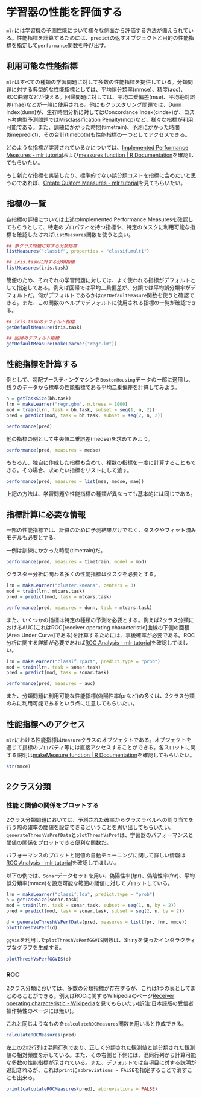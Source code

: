 # 学習器の性能を評価する

`mlr`には学習機の予測性能について様々な側面から評価する方法が備えられている。性能指標を計算するためには、`predict`の返すオブジェクトと目的の性能指標を指定して`performance`関数を呼び出す。

## 利用可能な性能指標

`mlr`はすべての種類の学習問題に対して多数の性能指標を提供している。分類問題に対する典型的な性能指標としては、平均誤分類率(mmce)、精度(acc)、ROC曲線などが使える。回帰問題に対しては、平均二乗偏差(mse)、平均絶対誤差(mae)などが一般に使用される。他にもクラスタリング問題では、Dunn Index(dunn)が、生存時間分析に対してはConcordance Index(cindex)が、コスト考慮型予測問題ではMisclassification Penalty(mcp)など、様々な指標が利用可能である。また、訓練にかかった時間(timetrain)、予測にかかった時間(timepredict)、その合計(timeboth)も性能指標の一つとしてアクセスできる。

どのような指標が実装されているかについては、[Implemented Performance Measures - mlr tutorial](https://mlr-org.github.io/mlr-tutorial/devel/html/measures/index.html)および[measures function | R Documentation](https://www.rdocumentation.org/packages/mlr/versions/2.10/topics/measures)を確認してもらいたい。

もし新たな指標を実装したり、標準的でない誤分類コストを指標に含めたいと思うのであれば、[Create Custom Measures - mlr tutorial](https://mlr-org.github.io/mlr-tutorial/devel/html/create_measure/index.html)を見てもらいたい。


## 指標の一覧

各指標の詳細については上述のImplemented Performance Measuresを確認してもらうとして、特定のプロパティを持つ指標や、特定のタスクに利用可能な指標を確認したければ`listMeasures`関数を使うと良い。

```r
## 多クラス問題に対する分類指標
listMeasures("classif", properties = "classif.multi")
```

```r
## iris.taskに対する分類指標
listMeasures(iris.task)
```

簡便のため、それぞれの学習問題に対しては、よく使われる指標がデフォルトとして指定してある。例えば回帰では平均二乗偏差が、分類では平均誤分類率がデフォルトだ。何がデフォルトであるかは`getDefaultMeasure`関数を使うと確認できる。また、この関数のヘルプでデフォルトに使用される指標の一覧が確認できる。

```r
## iris.taskのデフォルト指標
getDefaultMeasure(iris.task)
```

```r
## 回帰のデフォルト指標
getDefaultMeasure(makeLearner("regr.lm"))
```

## 性能指標を計算する

例として、勾配ブースティングマシンを`BostonHousing`データの一部に適用し、残りのデータから標準の性能指標である平均二乗偏差を計算してみよう。

```r
n = getTaskSize(bh.task)
lrn = makeLearner("regr.gbm", n.trees = 1000)
mod = train(lrn, task = bh.task, subset = seq(1, n, 2))
pred = predict(mod, task = bh.task, subset = seq(2, n, 2))

performance(pred)
```

他の指標の例として中央値二乗誤差(medse)を求めてみよう。

```r
performance(pred, measures = medse)
```

もちろん、独自に作成した指標も含めて、複数の指標を一度に計算することもできる。その場合、求めたい指標をリストにして渡す。

```r
performance(pred, measures = list(mse, medse, mae))
```

上記の方法は、学習問題や性能指標の種類が異なっても基本的には同じである。

## 指標計算に必要な情報

一部の性能指標では、計算のために予測結果だけでなく、タスクやフィット済みモデルも必要とする。

一例は訓練にかかった時間(timetrain)だ。

```r
performance(pred, measures = timetrain, model = mod)
```

クラスター分析に関わる多くの性能指標はタスクを必要とする。

```r
lrn = makeLearner("cluster.kmeans", centers = 3)
mod = train(lrn, mtcars.task)
pred = predict(mod, task = mtcars.task)

performance(pred, measures = dunn, task = mtcars.task)
```

また、いくつかの指標は特定の種類の予測を必要とする。例えば2クラス分類におけるAUC(これはROC[receiver operating characteristic]曲線の下側の面積[Area Under Curve]である)を計算するためには、事後確率が必要である。ROC分析に関する詳細が必要であれば[ROC Analysis - mlr tutorial](https://mlr-org.github.io/mlr-tutorial/devel/html/roc_analysis/index.html)を確認してほしい。

```r
lrn = makeLearner("classif.rpart", predict.type = "prob")
mod = train(lrn, task = sonar.task)
pred = predict(mod, task = sonar.task)

performance(pred, measures = auc)
```

また、分類問題に利用可能な性能指標(偽陽性率fprなど)の多くは、2クラス分類のみに利用可能であるという点に注意してもらいたい。


## 性能指標へのアクセス

`mlr`における性能指標は`Measure`クラスのオブジェクトである。オブジェクトを通じて指標のプロパティ等には直接アクセスすることができる。各スロットに関する説明は[makeMeasure function | R Documentation](https://www.rdocumentation.org/packages/mlr/versions/2.10/topics/makeMeasure)を確認してもらいたい。

```r
str(mmce)
```

## 2クラス分類

### 性能と閾値の関係をプロットする

2クラス分類問題においては、予測された確率からクラスラベルへの割り当てを行う際の確率の閾値を設定できるということを思い出してもらいたい。`generateThreshVsPrefData`と`plotThreshVsPref`は、学習器のパフォーマンスと閾値の関係をプロットできる便利な関数だ。

パフォーマンスのプロットと閾値の自動チューニングに関して詳しい情報は[ROC Analysis - mlr tutorial](https://mlr-org.github.io/mlr-tutorial/devel/html/roc_analysis/index.html)を確認してほしい。

以下の例では、`Sonar`データセットを用い、偽陽性率(fpr)、偽陰性率(fnr)、平均誤分類率(mmce)を設定可能な範囲の閾値に対してプロットしている。

```r
lrn = makeLearner("classif.lda", predict.type = "prob")
n = getTaskSize(sonar.task)
mod = train(lrn, task = sonar.task, subset = seq(1, n, by = 2))
pred = predict(mod, task = sonar.task, subset = seq(2, n, by = 2))

d = generateThreshVsPerfData(pred, measures = list(fpr, fnr, mmce))
plotThreshVsPerf(d)
```

`ggvis`を利用した`plotThreshVsPerfGGVIS`関数は、Shinyを使ったインタラクティブなグラフを生成する。

```r
plotThreshVsPerfGGVIS(d)
```

### ROC

2クラス分類においては、多数の分類指標が存在するが、これは1つの表としてまとめることができる。例えばROCに関するWikipediaのページ[Receiver operating characteristic - Wikipedia](https://en.wikipedia.org/wiki/Receiver_operating_characteristic)を見てもらいたい(訳注:日本語版の受信者操作特性のページには無い)。

これと同じようなものを`calculateROCMeasures`関数を用いると作成できる。

```r
calculateROCMeasures(pred)
```

左上の2x2行列は混同行列であり、正しく分類された観測値と誤分類された観測値の相対頻度を示している。また、その右側と下側には、混同行列から計算可能な多数の性能指標が示されている。また、デフォルトでは各項目に対する説明が追記されるが、これは`print`に`abbreviations = FALSE`を指定することで消すことも出来る。

```r
print(calculateROCMeasures(pred), abbreviations = FALSE)
```

